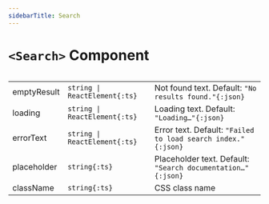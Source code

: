 ```yaml
---
sidebarTitle: Search
---
```



# `<Search>` Component

<Table>

|             |                               |                                                              |
| ----------- | ----------------------------- | ------------------------------------------------------------ |
| emptyResult | `string \| ReactElement{:ts}` | Not found text. Default: `"No results found."{:json}`        |
| loading     | `string \| ReactElement{:ts}` | Loading text. Default: `"Loading…"{:json}`                   |
| errorText   | `string \| ReactElement{:ts}` | Error text. Default: `"Failed to load search index."{:json}` |
| placeholder | `string{:ts}`                 | Placeholder text. Default: `"Search documentation…"{:json}`  |
| className   | `string{:ts}`                 | CSS class name                                               |

</Table>
